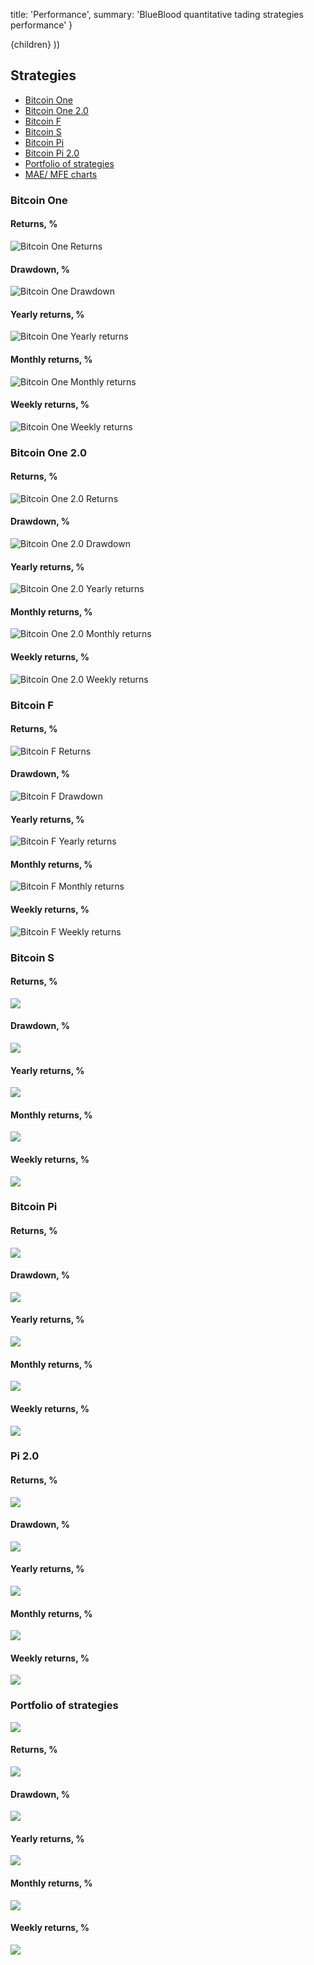 

  title: 'Performance',
  summary: 'BlueBlood quantitative tading strategies performance'
}

  <Page path={router.pathname} meta={meta}>
    {children}
  </Page>
))

## Strategies

* [Bitcoin One](#one)
* [Bitcoin One 2.0](#one2)
* [Bitcoin F](#f)
* [Bitcoin S](#sk)
* [Bitcoin Pi](#pi)
* [Bitcoin Pi 2.0](#pi2)
* [Portfolio of strategies](#idx)
* [MAE/ MFE charts](https://blueblood.talaikis.com/posts/introducing-bitcoin-strategies)


### <a name="one"></a>Bitcoin One

#### Returns, %

![Bitcoin One Returns](https://blue-images.talaikis.com/one-returns.png "Bitcoin One Returns")

#### Drawdown, %

![Bitcoin One Drawdown](https://blue-images.talaikis.com/one-drawdown.png "Bitcoin One Drawdown")

#### Yearly returns, %

![Bitcoin One Yearly returns](https://blue-images.talaikis.com/one-yearly-returns.png "Bitcoin One Yearly returns")

#### Monthly returns, %

![Bitcoin One Monthly returns](https://blue-images.talaikis.com/one-monthly-returns.png "Bitcoin One Monthly returns")

#### Weekly returns, %

![Bitcoin One Weekly returns](https://blue-images.talaikis.com/one-weekly-returns.png "Bitcoin One Weekly returns")


### <a name="one2"></a>Bitcoin One 2.0

#### Returns, %

![Bitcoin One 2.0 Returns](https://blue-images.talaikis.com/one-2-returns.png "Bitcoin One 2.0 Returns")

#### Drawdown, %

![Bitcoin One 2.0 Drawdown](https://blue-images.talaikis.com/one-2-drawdown.png "Bitcoin One 2.0 Drawdown")

#### Yearly returns, %

![Bitcoin One 2.0 Yearly returns](https://blue-images.talaikis.com/one-2-yearly-returns.png "Bitcoin One 2.0 Yearly returns")

#### Monthly returns, %

![Bitcoin One 2.0 Monthly returns](https://blue-images.talaikis.com/one-2-monthly-returns.png "Bitcoin One 2.0 Monthly returns")

#### Weekly returns, %

![Bitcoin One 2.0 Weekly returns](https://blue-images.talaikis.com/one-2-weekly-returns.png "Bitcoin One 2.0 Weekly returns")


### <a name="f"></a>Bitcoin F

#### Returns, %

![Bitcoin F Returns](https://blue-images.talaikis.com/f-returns.png "Bitcoin F Returns")

#### Drawdown, %

![Bitcoin F Drawdown](https://blue-images.talaikis.com/f-drawdown.png "Bitcoin F Drawdown")

#### Yearly returns, %

![Bitcoin F Yearly returns](https://blue-images.talaikis.com/f-yearly-returns.png "Bitcoin S Yearly returns")

#### Monthly returns, %

![Bitcoin F Monthly returns](https://blue-images.talaikis.com/f-monthly-returns.png "Bitcoin F Monthly returns")

#### Weekly returns, %

![Bitcoin F Weekly returns](https://blue-images.talaikis.com/f-weekly-returns.png "Bitcoin F Weekly returns")


### <a name="sk"></a>Bitcoin S

#### Returns, %

![](https://blue-images.talaikis.com/s-returns.png)

#### Drawdown, %

![](https://blue-images.talaikis.com/s-drawdown.png)

#### Yearly returns, %

![](https://blue-images.talaikis.com/s-yearly-returns.png)

#### Monthly returns, %

![](https://blue-images.talaikis.com/s-monthly-returns.png)

#### Weekly returns, %

![](https://blue-images.talaikis.com/s-weekly-returns.png)


### <a name="pi"></a>Bitcoin Pi

#### Returns, %

![](https://blue-images.talaikis.com/pi-returns.png)

#### Drawdown, %

![](https://blue-images.talaikis.com/pi-drawdown.png)

#### Yearly returns, %

![](https://blue-images.talaikis.com/pi-yearly-returns.png)

#### Monthly returns, %

![](https://blue-images.talaikis.com/pi-monthly-returns.png)

#### Weekly returns, %

![](https://blue-images.talaikis.com/pi-weekly-returns.png)


### <a name="pi2"></a>Pi 2.0

#### Returns, %

![](https://blue-images.talaikis.com/pi-2-returns.png)

#### Drawdown, %

![](https://blue-images.talaikis.com/pi-2-drawdown.png)

#### Yearly returns, %

![](https://blue-images.talaikis.com/pi-2-yearly-returns.png)

#### Monthly returns, %

![](https://blue-images.talaikis.com/pi-2-monthly-returns.png)

#### Weekly returns, %

![](https://blue-images.talaikis.com/pi-2-weekly-returns.png)


### <a name="idx"></a> Portfolio of strategies

![](https://blue-images.talaikis.com/Strategies-heatmap.png)

#### Returns, %

![](https://blue-images.talaikis.com/idx-returns.png)

#### Drawdown, %

![](https://blue-images.talaikis.com/idx-drawdown.png)

#### Yearly returns, %

![](https://blue-images.talaikis.com/idx-yearly-returns.png)

#### Monthly returns, %

![](https://blue-images.talaikis.com/idx-monthly-returns.png)

#### Weekly returns, %

![](https://blue-images.talaikis.com/idx-weekly-returns.png)
